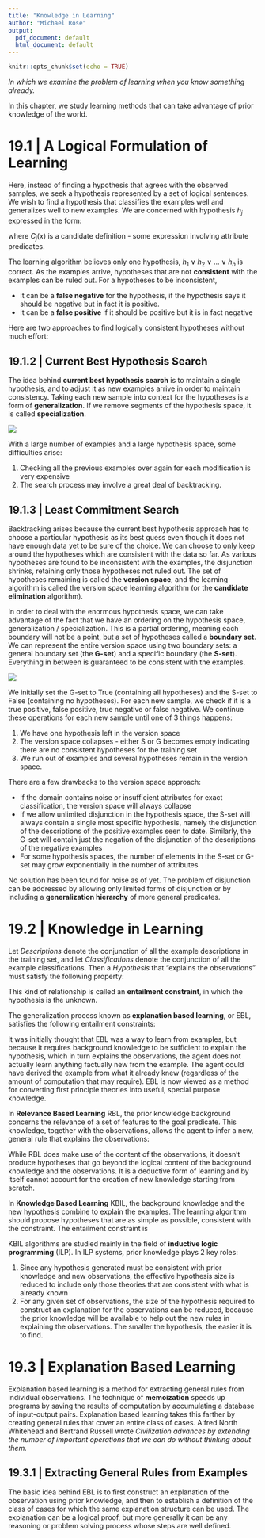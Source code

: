 ```yaml
---
title: "Knowledge in Learning"
author: "Michael Rose"
output:
  pdf_document: default
  html_document: default
---
```


```r
knitr::opts_chunk$set(echo = TRUE)
```

_In which we examine the problem of learning when you know something already._

In this chapter, we study learning methods that can take advantage of prior knowledge of the world. 

# 19.1 | A Logical Formulation of Learning

Here, instead of finding a hypothesis that agrees with the observed samples, we seek a hypothesis represented by a set of logical sentences. We wish to find a hypothesis that classifies the examples well and generalizes well to new examples. We are concerned with hypothesis $h_j$ expressed in the form:

\begin{center}
$\forall x \quad Goal(x) \iff C_j (x)$
\end{center}

where $C_j (x)$ is a candidate definition - some expression involving attribute predicates.

The learning algorithm believes only one hypothesis, $h_1 \lor h_2 \lor ... \lor h_n$ is correct. As the examples arrive, hypotheses that are not **consistent** with the examples can be ruled out. For a hypotheses to be inconsistent,

  - It can be a **false negative** for the hypothesis, if the hypothesis says it should be negative but in fact it is positive.
  - It can be a **false positive** if it should be positive but it is in fact negative
  
Here are two approaches to find logically consistent hypotheses without much effort: 

## 19.1.2 | Current Best Hypothesis Search

The idea behind **current best hypothesis search** is to maintain a single hypothesis, and to adjust it as new examples arrive in order to maintain consistency. Taking each new sample into context for the hypotheses is a form of **generalization**. If we remove segments of the hypothesis space, it is called **specialization**.

![](current_best_hypothesis.png)

With a large number of examples and a large hypothesis space, some difficulties arise: 

1. Checking all the previous examples over again for each modification is very expensive
2. The search process may involve a great deal of backtracking. 

## 19.1.3 | Least Commitment Search

Backtracking arises because the current best hypothesis approach has to choose a particular hypothesis as its best guess even though it does not have enough data yet to be sure of the choice. We can choose to only keep around the hypotheses which are consistent with the data so far. As various hypotheses are found to be inconsistent with the examples, the disjunction shrinks, retaining only those hypotheses not ruled out. The set of hypotheses remaining is called the **version space**, and the learning algorithm is called the version space learning algorithm (or the **candidate elimination** algorithm). 

In order to deal with the enormous hypothesis space, we can take advantage of the fact that we have an ordering on the hypothesis space, generalization / specialization. This is a partial ordering, meaning each boundary will not be a point, but a set of hypotheses called a **boundary set**. We can represent the entire version space using two boundary sets: a general boundary set (the **G-set**) and a specific boundary (the **S-set**). Everything in between is guaranteed to be consistent with the examples. 

![](version_space.png)

We initially set the G-set to True (containing all hypotheses) and the S-set to False (containing no hypotheses). For each new sample, we check if it is a true positive, false positive, true negative or false negative. We continue these operations for each new sample until one of 3 things happens: 

1. We have one hypothesis left in the version space
2. The version space collapses - either S or G becomes empty indicating there are no consistent hypotheses for the training set
3. We run out of examples and several hypotheses remain in the version space. 

There are a few drawbacks to the version space approach:

  - If the domain contains noise or insufficient attributes for exact classification, the version space will always collapse
  - If we allow unlimited disjunction in the hypothesis space, the S-set will always contain a single most specific hypothesis, namely the disjunction of the descriptions of the positive examples seen to date. Similarly, the G-set will contain just the negation of the disjunction of the descriptions of the negative examples
  - For some hypothesis spaces, the number of elements in the S-set or G-set may grow exponentially in the number of attributes
  
No solution has been found for noise as of yet. The problem of disjunction can be addressed by allowing only limited forms of disjunction or by including a **generalization hierarchy** of more general predicates.

# 19.2 | Knowledge in Learning 

Let $Descriptions$ denote the conjunction of all the example descriptions in the training set, and let $Classifications$ denote the conjunction of all the example classifications. Then a $Hypothesis$ that "explains the observations" must satisfy the following property: 

\begin{center}
$Hypothesis \land Descriptions \models Classifications$
\end{center}

This kind of relationship is called an **entailment constraint**, in which the hypothesis is the unknown.

The generalization process known as **explanation based learning**, or EBL, satisfies the following entailment constraints:

\begin{center}
$Hypothesis \land Descriptions \models Classifications$

$Background \models Hypothesis$
\end{center}

It was initially thought that EBL was a way to learn from examples, but because it requires background knowledge to be sufficient to explain the hypothesis, which in turn explains the observations, the agent does not actually learn anything factually new from the example. The agent could have derived the example from what it already knew (regardless of the amount of computation that may require). EBL is now viewed as a method for converting first principle theories into useful, special purpose knowledge.

In **Relevance Based Learning** RBL, the prior knowledge background concerns the relevance of a set of features to the goal predicate. This knowledge, together with the observations, allows the agent to infer a new, general rule that explains the observations:

\begin{center}
$Hypothesis \land Descriptions \models Classifications$

$Background \land Descriptions \land Classifications \models Hypothesis$
\end{center}

While RBL does make use of the content of the observations, it doesn't produce hypotheses that go beyond the logical content of the background knowledge and the observations. It is a deductive form of learning and by itself cannot account for the creation of new knowledge starting from scratch. 

In **Knowledge Based Learning** KBIL, the background knowledge and the new hypothesis combine to explain the examples. The learning algorithm should propose hypotheses that are as simple as possible, consistent with the constraint. The entailment constraint is 

\begin{center}
$Background \land Hypothesis \land Descriptions \models Classifications$
\end{center}

KBIL algorithms are studied mainly in the field of **inductive logic programming** (ILP). In ILP systems, prior knowledge plays 2 key roles:

1. Since any hypothesis generated must be consistent with prior knowledge and new observations, the effective hypothesis size is reduced to include only those theories that are consistent with what is already known
2. For any given set of observations, the size of the hypothesis required to construct an explanation for the observations can be reduced, because the prior knowledge will be available to help out the new rules in explaining the observations. The smaller the hypothesis, the easier it is to find. 

# 19.3 | Explanation Based Learning

Explanation based learning is a method for extracting general rules from individual observations. The technique of **memoization** speeds up programs by saving the results of computation by accumulating a database of input-output pairs. Explanation based learning takes this farther by creating general rules that cover an entire class of cases. Alfred North Whitehead and Bertrand Russell wrote _Civilization advances by extending the number of important operations that we can do without thinking about them._ 

## 19.3.1 | Extracting General Rules from Examples 

The basic idea behind EBL is to first construct an explanation of the observation using prior knowledge, and then to establish a definition of the class of cases for which the same explanation structure can be used. The explanation can be a logical proof, but more generally it can be any reasoning or problem solving process whose steps are well defined. 

